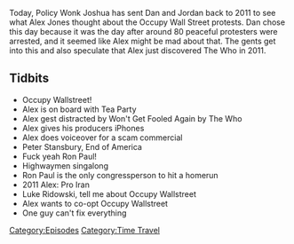 {{DEFAULTSORT:
    #_EPISODE_0255:September 25, 2011
}}{{Episode
    | title           = September 25, 2011
    | caption         = [https://knowledgefight.libsyn.com/knowledge-fight-september-25-2011 Listen to this episode on Libsyn]
    | episodeNumber   = 255
    | length          = 01:23:58
    | airDate         = January 23, 2019
    | coverageDate    = September 25, 2011
    | episodeType     = [[:Category:Time Travel|Time Travel]]
    | appearance      = [[The Who]], [[Peter Stansbury]], [[Ron Paul]], [[Luke Ridowski]]
    | previousEpisode = [[254: April 9-10, 2009]]
    | nextEpisode     = [[256: January 17-23, 2019]]
}}

{{Stub}}

Today, Policy Wonk Joshua has sent Dan and Jordan back to 2011 to see what Alex Jones thought about the Occupy Wall Street protests. Dan chose this day because it was the day after around 80 peaceful protesters were arrested, and it seemed like Alex might be mad about that. The gents get into this and also speculate that Alex just discovered The Who in 2011.

==Tidbits==

*Occupy Wallstreet!
*Alex is on board with Tea Party
*Alex gest distracted by Won't Get Fooled Again by The Who
*Alex gives his producers iPhones
*Alex does voiceover for a scam commercial
*Peter Stansbury, End of America
*Fuck yeah Ron Paul!
*Highwaymen singalong
*Ron Paul is the only congressperson to hit a homerun
*2011 Alex: Pro Iran
*Luke Ridowski, tell me about Occupy Wallstreet
*Alex wants to co-opt Occupy Wallstreet
*One guy can't fix everything

[[Category:Episodes]]
[[Category:Time Travel]]

